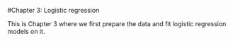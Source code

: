 #Chapter 3: Logistic regression


This is Chapter 3 where we first prepare the data and fit logistic regression models on it.